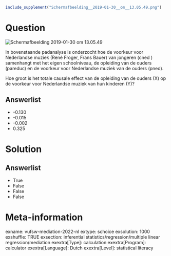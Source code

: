 ```r
include_supplement("Schermafbeelding__2019-01-30__om__13.05.49.png")
```

Question
========
<img src="Schermafbeelding__2019-01-30__om__13.05.49.png"
class="fr-fic fr-dii tvcss_2"
alt="Schermafbeelding 2019-01-30 om 13.05.49" />  
  
In bovenstaande padanalyse is onderzocht hoe de voorkeur voor
Nederlandse muziek (René Froger, Frans Bauer) van jongeren (cned )
samenhangt met het eigen schoolniveau, de opleiding van de ouders
(pareduc) en de voorkeur voor Nederlandse muziek van de ouders (pned).  

Hoe groot is het totale causale effect van de opleiding van de ouders
(X) op de voorkeur voor Nederlandse muziek van hun kinderen (Y)?

Answerlist
----------
* -0.130
* -0.015
* -0.002
* 0.325

Solution
========










Answerlist
----------
* True
* False
* False
* False

Meta-information
================
exname: vufsw-mediation-2022-nl
extype: schoice
exsolution: 1000
exshuffle: TRUE
exsection: inferential statistics/regression/multiple linear regression/mediation
exextra[Type]: calculation
exextra[Program]: calculator
exextra[Language]: Dutch
exextra[Level]: statistical literacy

